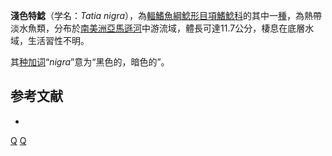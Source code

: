 {{Speciesbox
| status = NE
| status_system = IUCN3.1
| taxon = Tatia nigra
| authority = [[Sarmento-Soares|Sarmento-Soares]] & [[Martins-Pinheiro|Martins-Pinheiro]], 2008
| synonyms = 
}}
'''淺色特鯰'''（学名：''Tatia nigra''），為[[輻鰭魚綱|輻鰭魚綱]][[鯰形目|鯰形目]][[項鰭鯰科|項鰭鯰科]]的其中一[[種|種]]，為熱帶淡水魚類，分布於[[南美洲|南美洲]][[亞馬遜河|亞馬遜河]]中游流域，體長可達11.7公分，棲息在底層水域，生活習性不明。

其[[种加词|种加词]]“''nigra''”意为“黑色的，暗色的”。

==参考文献==
*{{FishBase_species|genus=Tatia|species=nigra|year=2015|month=5}}

{{Taxonbar|from=Q6429685}}

[[Category:特鯰屬|Q]]
[[Category:2008年描述的鱼类|Q]]